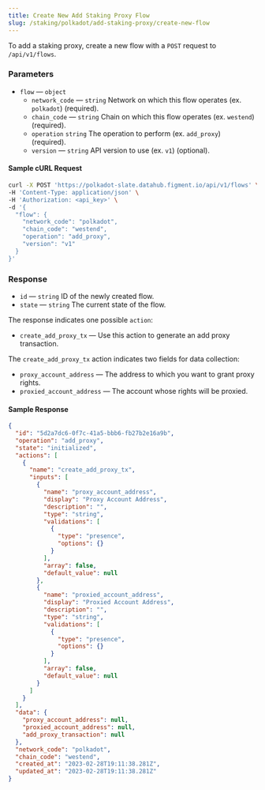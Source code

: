 ```yaml
---
title: Create New Add Staking Proxy Flow
slug: /staking/polkadot/add-staking-proxy/create-new-flow
---
```


To add a staking proxy, create a new flow with a `POST` request to `/api/v1/flows`.

### Parameters

- `flow` &mdash; `object`
  - `network_code` &mdash; `string` Network on which this flow operates (ex. `polkadot`) (required).
  - `chain_code` &mdash; `string` Chain on which this flow operates (ex. `westend`) (required).
  - `operation` `string` The operation to perform (ex. `add_proxy`) (required).
  - `version` &mdash; `string` API version to use (ex. `v1`) (optional).

#### Sample cURL Request

```bash {5-10}
curl -X POST 'https://polkadot-slate.datahub.figment.io/api/v1/flows' \
-H 'Content-Type: application/json' \
-H 'Authorization: <api_key>' \
-d '{
  "flow": {
    "network_code": "polkadot",
    "chain_code": "westend",
    "operation": "add_proxy",
    "version": "v1"
  }
}'
```

### Response

- `id` &mdash; `string` ID of the newly created flow.
- `state` &mdash; `string` The current state of the flow.

The response indicates one possible `action`:

- `create_add_proxy_tx` &mdash; Use this action to generate an add proxy transaction.

The `create_add_proxy_tx` action indicates two fields for data collection:

- `proxy_account_address` &mdash; The address to which you want to grant proxy rights.
- `proxied_account_address` &mdash; The account whose rights will be proxied.

#### Sample Response

```json {2-4,7,10,24}
{
  "id": "5d2a7dc6-0f7c-41a5-bbb6-fb27b2e16a9b",
  "operation": "add_proxy",
  "state": "initialized",
  "actions": [
    {
      "name": "create_add_proxy_tx",
      "inputs": [
        {
          "name": "proxy_account_address",
          "display": "Proxy Account Address",
          "description": "",
          "type": "string",
          "validations": [
            {
              "type": "presence",
              "options": {}
            }
          ],
          "array": false,
          "default_value": null
        },
        {
          "name": "proxied_account_address",
          "display": "Proxied Account Address",
          "description": "",
          "type": "string",
          "validations": [
            {
              "type": "presence",
              "options": {}
            }
          ],
          "array": false,
          "default_value": null
        }
      ]
    }
  ],
  "data": {
    "proxy_account_address": null,
    "proxied_account_address": null,
    "add_proxy_transaction": null
  },
  "network_code": "polkadot",
  "chain_code": "westend",
  "created_at": "2023-02-28T19:11:38.281Z",
  "updated_at": "2023-02-28T19:11:38.281Z"
}
```
